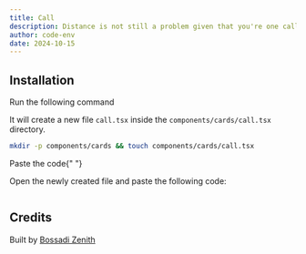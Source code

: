 ```yaml
---
title: Call
description: Distance is not still a problem given that you're one call away.
author: code-env
date: 2024-10-15
---
```


<ComponentPreview name="call-cards" height={300} />

## Installation

<Steps>

<Step>Run the following command</Step>

It will create a new file `call.tsx` inside the `components/cards/call.tsx` directory.

```bash
mkdir -p components/cards && touch components/cards/call.tsx
```

<Step>Paste the code</Step>{" "}

Open the newly created file and paste the following code:

```jsx file=<rootDir>/fg/cards/call.tsx

```

</Steps>

## Credits

Built by [Bossadi Zenith](https://github.com/code-env)

